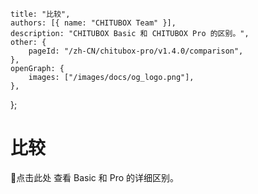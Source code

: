 	title: "比较",
	authors: [{ name: "CHITUBOX Team" }],
	description: "CHITUBOX Basic 和 CHITUBOX Pro 的区别。",
	other: {
		pageId: "/zh-CN/chitubox-pro/v1.4.0/comparison",
	},
	openGraph: {
		images: ["/images/docs/og_logo.png"],
	},
};

# 比较

<SpanA href="https://www.chitubox.com/zh-Hans/page/chitubox-vs">📃点击此处</SpanA> 查看 Basic 和 Pro 的详细区别。


